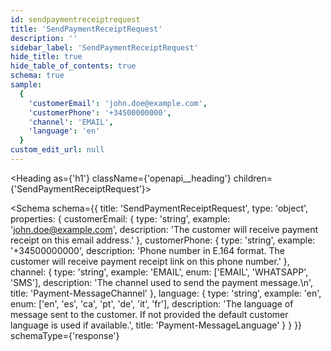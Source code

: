 ```yaml
---
id: sendpaymentreceiptrequest
title: 'SendPaymentReceiptRequest'
description: ''
sidebar_label: 'SendPaymentReceiptRequest'
hide_title: true
hide_table_of_contents: true
schema: true
sample:
  {
    'customerEmail': 'john.doe@example.com',
    'customerPhone': '+34500000000',
    'channel': 'EMAIL',
    'language': 'en'
  }
custom_edit_url: null
---
```



<Heading as={'h1'} className={'openapi__heading'} children={'SendPaymentReceiptRequest'}></Heading>

<Schema
  schema={{
    title: 'SendPaymentReceiptRequest',
    type: 'object',
    properties: {
      customerEmail: {
        type: 'string',
        example: 'john.doe@example.com',
        description: 'The customer will receive payment receipt on this email address.'
      },
      customerPhone: {
        type: 'string',
        example: '+34500000000',
        description:
          'Phone number in E.164 format. The customer will receive payment receipt link on this phone number.'
      },
      channel: {
        type: 'string',
        example: 'EMAIL',
        enum: ['EMAIL', 'WHATSAPP', 'SMS'],
        description: 'The channel used to send the payment message.\n',
        title: 'Payment-MessageChannel'
      },
      language: {
        type: 'string',
        example: 'en',
        enum: ['en', 'es', 'ca', 'pt', 'de', 'it', 'fr'],
        description:
          'The language of message sent to the customer. If not provided the default customer language is used if available.',
        title: 'Payment-MessageLanguage'
      }
    }
  }}
  schemaType={'response'}
></Schema>
